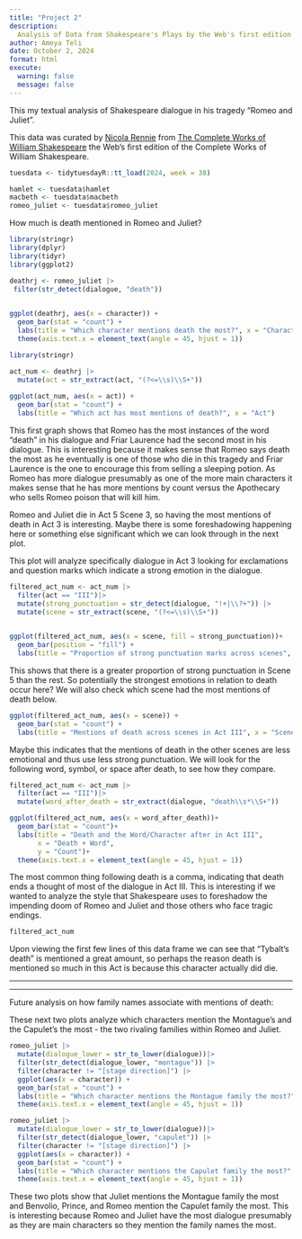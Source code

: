 ```yaml
---
title: "Project 2"
description:
  Analysis of Data from Shakespeare's Plays by the Web's first edition of the Complete Works of William Shakespeare https://shakespeare.mit.edu 
author: Ameya Teli
date: October 2, 2024
format: html
execute: 
  warning: false
  message: false
---
```


This my textual analysis of Shakespeare dialogue in his tragedy "Romeo and Juliet".

This data was curated by [Nicola Rennie](https://github.com/nrennie) from [The Complete Works of William Shakespeare](https://shakespeare.mit.edu) the Web's first edition of the Complete Works of William Shakespeare.

```r
tuesdata <- tidytuesdayR::tt_load(2024, week = 38)

hamlet <- tuesdata$hamlet
macbeth <- tuesdata$macbeth
romeo_juliet <- tuesdata$romeo_juliet
```

How much is death mentioned in Romeo and Juliet?

```r
library(stringr)
library(dplyr)
library(tidyr)
library(ggplot2)

deathrj <- romeo_juliet |>
 filter(str_detect(dialogue, "death")) 
  

ggplot(deathrj, aes(x = character)) +
  geom_bar(stat = "count") + 
  labs(title = "Which character mentions death the most?", x = "Character") + 
  theme(axis.text.x = element_text(angle = 45, hjust = 1)) 

library(stringr)

act_num <- deathrj |>
  mutate(act = str_extract(act, "(?<=\\s)\\S+"))  
  
ggplot(act_num, aes(x = act)) + 
  geom_bar(stat = "count") + 
  labs(title = "Which act has most mentions of death?", x = "Act") 

```

This first graph shows that Romeo has the most instances of the word "death" in his dialogue and Friar Laurence had the second most in his dialogue. This is interesting because it makes sense that Romeo says death the most as he eventually is one of those who die in this tragedy and Friar Laurence is the one to encourage this from selling a sleeping potion. As Romeo has more dialogue presumably as one of the more main characters it makes sense that he has more mentions by count versus the Apothecary who sells Romeo poison that will kill him.

Romeo and Juliet die in Act 5 Scene 3, so having the most mentions of death in Act 3 is interesting. Maybe there is some foreshadowing happening here or something else significant which we can look through in the next plot.

This plot will analyze specifically dialogue in Act 3 looking for exclamations and question marks which indicate a strong emotion in the dialogue.

```r
filtered_act_num <- act_num |>
  filter(act == "III")|>
  mutate(strong_punctuation = str_detect(dialogue, "!+|\\?+")) |>
  mutate(scene = str_extract(scene, "(?<=\\s)\\S+"))  
  

ggplot(filtered_act_num, aes(x = scene, fill = strong_punctuation))+
  geom_bar(position = "fill") + 
  labs(title = "Proportion of strong punctuation marks across scenes", x = "Scene", y = "Proportion")

```

This shows that there is a greater proportion of strong punctuation in Scene 5 than the rest. So potentially the strongest emotions in relation to death occur here? We will also check which scene had the most mentions of death below.

```r
ggplot(filtered_act_num, aes(x = scene)) +
  geom_bar(stat = "count") + 
  labs(title = "Mentions of death across scenes in Act III", x = "Scene", y = "Count")
```

Maybe this indicates that the mentions of death in the other scenes are less emotional and thus use less strong punctuation. We will look for the following word, symbol, or space after death, to see how they compare.

```r
filtered_act_num <- act_num |>
  filter(act == "III")|>
  mutate(word_after_death = str_extract(dialogue, "death\\s*\\S+"))

ggplot(filtered_act_num, aes(x = word_after_death))+
  geom_bar(stat = "count")+
  labs(title = "Death and the Word/Character after in Act III", 
       x = "Death + Word", 
       y = "Count")+
  theme(axis.text.x = element_text(angle = 45, hjust = 1))
```

The most common thing following death is a comma, indicating that death ends a thought of most of the dialogue in Act III. This is interesting if we wanted to analyze the style that Shakespeare uses to foreshadow the impending doom of Romeo and Juliet and those others who face tragic endings.

```r
filtered_act_num
```

Upon viewing the first few lines of this data frame we can see that "Tybalt's death" is mentioned a great amount, so perhaps the reason death is mentioned so much in this Act is because this character actually did die.

------------------------------------------------------------------------

------------------------------------------------------------------------

Future analysis on how family names associate with mentions of death:

These next two plots analyze which characters mention the Montague's and the Capulet's the most - the two rivaling families within Romeo and Juliet.

```r

romeo_juliet |>
  mutate(dialogue_lower = str_to_lower(dialogue))|>
  filter(str_detect(dialogue_lower, "montague")) |>
  filter(character != "[stage direction]") |>
  ggplot(aes(x = character)) +
  geom_bar(stat = "count") + 
  labs(title = "Which character mentions the Montague family the most?", x = "Character") + 
  theme(axis.text.x = element_text(angle = 45, hjust = 1)) 

romeo_juliet |>
  mutate(dialogue_lower = str_to_lower(dialogue))|>
  filter(str_detect(dialogue_lower, "capulet")) |>
  filter(character != "[stage direction]") |>
  ggplot(aes(x = character)) +
  geom_bar(stat = "count") + 
  labs(title = "Which character mentions the Capulet family the most?", x = "Character") + 
  theme(axis.text.x = element_text(angle = 45, hjust = 1)) 
```

These two plots show that Juliet mentions the Montague family the most and Benvolio, Prince, and Romeo mention the Capulet family the most. This is interesting because Romeo and Juliet have the most dialogue presumably as they are main characters so they mention the family names the most.
